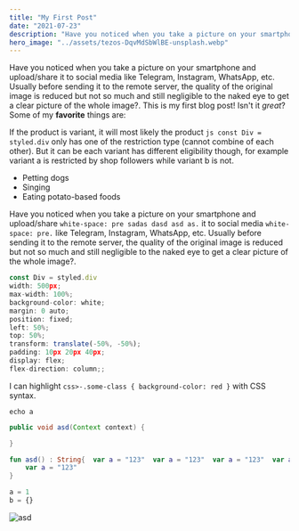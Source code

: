 ```yaml
---
title: "My First Post"
date: "2021-07-23"
description: "Have you noticed when you take a picture on your smartphone and upload/share it to social media like Telegram, Instagram, WhatsApp, etc."
hero_image: "../assets/tezos-DqvMdSbWlBE-unsplash.webp"
---
```



Have you noticed when you take a picture on your smartphone and upload/share it to social media like Telegram, Instagram, WhatsApp, etc. Usually before sending it to the remote server, the quality of the original image is reduced but not so much and still negligible to the naked eye to get a clear picture of the whole image?.
This is my first blog post! Isn't it _great_?
Some of my **favorite** things are:

<Announcement type="asd" className="mt-4">

If the product is variant, it will most likely the product `js const Div = styled.div`
only has one of the restriction type (cannot combine of each other). But it can be each variant has different eligibility though, for example variant a is restricted by shop followers while variant b is not.

</Announcement>

- Petting dogs
- Singing
- Eating potato-based foods

Have you noticed when you take a picture on your smartphone and upload/share `white-space: pre sadas dasd asd as.` it to social media `white-space: pre.` like Telegram, Instagram,
WhatsApp, etc. Usually before sending it to the remote server, the quality of the
original image is reduced but not so much and still negligible to the naked eye to
get a clear picture of the whole image?.

```js
const Div = styled.div
width: 500px;
max-width: 100%;
background-color: white;
margin: 0 auto;
position: fixed;
left: 50%;
top: 50%;
transform: translate(-50%, -50%);
padding: 10px 20px 40px;
display: flex;
flex-direction: column;;

```

I can highlight `css>-.some-class { background-color: red }` with CSS syntax.

```shell
echo a
```

```java
public void asd(Context context) {

}
```

```kotlin
fun asd() : String{  var a = "123"  var a = "123"  var a = "123"  var a = "123"
    var a = "123"
}
```

```py
a = 1
b = {}
```

![asd](../assets/flow.webp)
